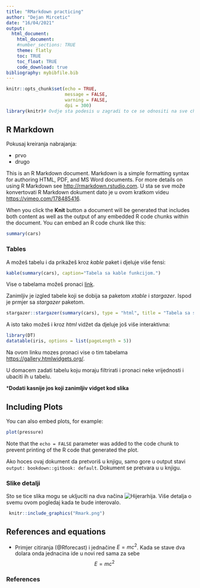 ```yaml
---
title: "RMarkdown practicing"
author: "Dejan Mircetic"
date: "16/04/2021"
output: 
  html_document:
    html_document:
    #number_sections: TRUE
    theme: flatly
    toc: TRUE
    toc_float: TRUE
    code_download: true
bibliography: mybibfile.bib
---
```


```r
knitr::opts_chunk$set(echo = TRUE, 
                      message = FALSE, 
                      warning = FALSE, 
                      dpi = 300)
library(knitr)# Ovdje sta podesis u zagradi to ce se odnositi na sve chankove. Probaj to sa mjenjanejm ovdje ovog scho na tru ili false.
```

## R Markdown

Pokusaj kreiranja nabrajanja: 

* prvo
* drugo

This is an R Markdown document. Markdown is a simple formatting syntax for authoring HTML, PDF, and MS Word documents. For more details on using R Markdown see <http://rmarkdown.rstudio.com>. U sta se sve može konvertovati R Markdown dokument dato je u ovom kratkom videu <https://vimeo.com/178485416>.

When you click the **Knit** button a document will be generated that includes both content as well as the output of any embedded R code chunks within the document. You can embed an R code chunk like this:

```r
summary(cars)
```

### Tables

A možeš tabelu i da prikažeš kroz *kable* paket i djeluje više fensi:
```r
kable(summary(cars), caption="Tabela sa kable funkcijom.")
```

Vise o tabelama možeš pronaci [link](https://rmarkdown.rstudio.com/lesson-7.html).

Zanimljiv je izgled tabele koji se dobija sa paketom *xtable* i *stargazer*. Ispod je prmjer sa *stargazer* paketom.

```r
stargazer::stargazer(summary(cars), type = "html", title = "Tabela sa stargazerom")
```



A isto tako možeš i kroz *html* vidžet da djeluje još više interaktivna:

```r
library(DT)
datatable(iris, options = list(pageLength = 5))
```

Na ovom linku mozes pronaci vise o tim tabelama <https://gallery.htmlwidgets.org/>.

U domacem zadati tabelu koju moraju filtrirati i pronaci neke vrijednosti i ubaciti ih u tabelu.


***Dodati kasnije jos koji zanimljiv vidget kod slika**

## Including Plots

You can also embed plots, for example:

```r
plot(pressure)
```

Note that the `echo = FALSE` parameter was added to the code chunk to prevent printing of the R code that generated the plot.

Ako hoces ovaj dokument da pretvoriš u knjigu, samo gore u output stavi `output: bookdown::gitbook: default`. Dokument se pretvara u u knjigu.

### Slike detalji

Sto se tice slika mogu se ukljuciti na dva načina ![Hijerarhija](Rmark.png). Više detalja o svemu ovom pogledaj kada te bude interovalo.

```r
 knitr::include_graphics("Rmark.png")
```

## References and equations

* Primjer citiranja (@Rforecast) i jednačine $E=mc^2$. Kada se stave dva dolara onda jednacina ide u novi red sama za sebe $$E=mc^2$$

### References